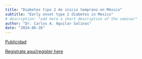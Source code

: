 ```yaml
---
title: "Diabetes tipo 2 de inicio temprano en México"
subtitle: "Early onset type 2 diabetes in Mexico" 
# description: "add here a short description of the seminar" 
author: "Dr. Carlos A. Aguilar Salinas"
date: "2024-06-26"
---
```


[Publicidad](2024-06-26.pdf)

[Registrate aquí/register
here](https://aarhusuniversity.zoom.us/meeting/register/u5EtcO2qpzgtGNXtWyNr_pQaenzxZSu9y7dD)
